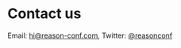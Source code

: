 # Contact us

Email: [hi@reason-conf.com](mailto:hi@reason-conf.com),
Twitter: [@reasonconf](https://twitter.com/reasonconf)
